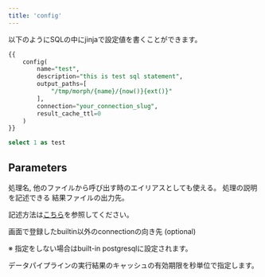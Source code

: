 ```yaml
---
title: 'config'
---
```


以下のようにSQLの中にjinjaで設定値を書くことができます。

```sql
{{
	config(
		name="test",
		description="this is test sql statement",
		output_paths=[
			"/tmp/morph/{name}/{now()}{ext()}"
		],
		connection="your_connection_slug",
		result_cache_ttl=0
	)
}}

select 1 as test
```

## Parameters

<ParamField body="name" type="string" default="SQLファイル名">
処理名, 他のファイルから呼び出す時のエイリアスとしても使える。
</ParamField>

<ParamField body="description" type="string">
処理の説明を記述できる
</ParamField>

<ParamField body="output_paths" type="array: string" default="['/tmp/morph/{name}/{now()}{ext()}']">
結果ファイルの出力先。

記述方法は[こちら](/reference/ja/framework/output-paths)を参照してください。
</ParamField>

<ParamField body="connection" type="string" default="morph_project.ymlで設定したdefault_connection">
画面で登録したbuiltin以外のconnectionの向き先 (optional)

※ 指定をしない場合はbuilt-in postgresqlに設定されます。
</ParamField>

<ParamField body="result_cache_ttl" type="integer" default="0">
データパイプラインの実行結果のキャッシュの有効期限を秒単位で指定します。
</ParamField>